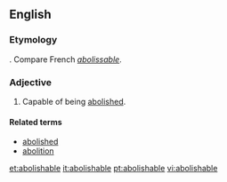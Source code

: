 ==English==

===Etymology===
{{suffix|abolish|able}}. Compare French ''[[abolissable]]''.

===Adjective===
{{en-adj}}

# Capable of being [[abolish]]ed.

====Related terms====
* [[abolished]]
* [[abolition]]

[[et:abolishable]]
[[it:abolishable]]
[[pt:abolishable]]
[[vi:abolishable]]
